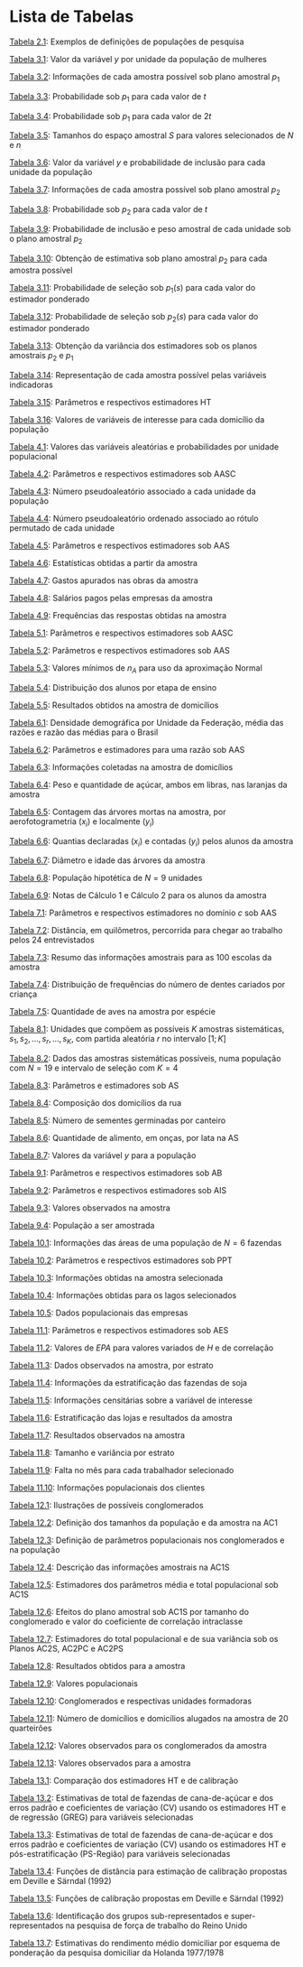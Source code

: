 # Lista de Tabelas {-}

[Tabela 2.1](file:///C:/Users/Vermelho/Documents/GitHub/amotepur/docs/conceitos.html#tab:tabconc1):   Exemplos de definições de populações de pesquisa

[Tabela 3.1](file:///C:/Users/Vermelho/Documents/GitHub/amotepur/docs/visger.html#tab:tabvis1):   Valor da variável $y$ por unidade da população de mulheres 

[Tabela 3.2](file:///C:/Users/Vermelho/Documents/GitHub/amotepur/docs/visger.html#tab:tabvis2):   Informações de cada amostra possível sob plano amostral $p_1$

[Tabela 3.3](file:///C:/Users/Vermelho/Documents/GitHub/amotepur/docs/visger.html#tab:tabvis3):   Probabilidade sob $p_1$ para cada valor de $t$

[Tabela 3.4](file:///C:/Users/Vermelho/Documents/GitHub/amotepur/docs/visger.html#tab:tabvis4):   Probabilidade sob $p_1$ para cada valor de $2t$ 

[Tabela 3.5](file:///C:/Users/Vermelho/Documents/GitHub/amotepur/docs/visger.html#tab:tabvis5):   Tamanhos do espaço amostral $S$ para valores selecionados de $N$ e $n$

[Tabela 3.6](file:///C:/Users/Vermelho/Documents/GitHub/amotepur/docs/visger.html#tab:tabvis6):   Valor da variável $y$ e probabilidade de inclusão para cada unidade da população 

[Tabela 3.7](file:///C:/Users/Vermelho/Documents/GitHub/amotepur/docs/visger.html#tab:tabvis7):   Informações de cada amostra possível sob plano amostral $p_2$

[Tabela 3.8](file:///C:/Users/Vermelho/Documents/GitHub/amotepur/docs/visger.html#tab:tabvis8):   Probabilidade sob $p_2$ para cada valor de $t$

[Tabela 3.9](file:///C:/Users/Vermelho/Documents/GitHub/amotepur/docs/visger.html#tab:tabvis9):   Probabilidade de inclusão e peso amostral de cada unidade sob o plano amostral  $p_2$

[Tabela 3.10](file:///C:/Users/Vermelho/Documents/GitHub/amotepur/docs/visger.html#tab:tabvis10):  Obtenção de estimativa sob plano amostral $p_2$ para cada amostra possível 

[Tabela 3.11](file:///C:/Users/Vermelho/Documents/GitHub/amotepur/docs/visger.html#tab:tabvis11):  Probabilidade de seleção sob $p_1(s)$ para cada valor do estimador ponderado

[Tabela 3.12](file:///C:/Users/Vermelho/Documents/GitHub/amotepur/docs/visger.html#tab:tabvis12):  Probabilidade de seleção sob $p_2(s)$ para cada valor do estimador ponderado

[Tabela 3.13](file:///C:/Users/Vermelho/Documents/GitHub/amotepur/docs/visger.html#tab:tabvis13):  Obtenção da variância dos estimadores sob os planos amostrais $p_2$ e $p_1$

[Tabela 3.14](file:///C:/Users/Vermelho/Documents/GitHub/amotepur/docs/visger.html#tab:tabvis14):  Representação de cada amostra possível pelas variáveis indicadoras

[Tabela 3.15](file:///C:/Users/Vermelho/Documents/GitHub/amotepur/docs/visger.html#tab:tabvis15):  Parâmetros e respectivos estimadores HT

[Tabela 3.16](file:///C:/Users/Vermelho/Documents/GitHub/amotepur/docs/visger.html#tab:tabvis16):  Valores de variáveis de interesse para cada domicílio da população

[Tabela 4.1](file:///C:/Users/Vermelho/Documents/GitHub/amotepur/docs/aas.html#tab:tabaas1):   Valores das variáveis aleatórias e probabilidades por unidade populacional 

[Tabela 4.2](file:///C:/Users/Vermelho/Documents/GitHub/amotepur/docs/aas.html#tab:tabaas2):   Parâmetros e respectivos estimadores sob AASC 

[Tabela 4.3](file:///C:/Users/Vermelho/Documents/GitHub/amotepur/docs/aas.html#tab:tabaas3):   Número pseudoaleatório associado a cada unidade da população 

[Tabela 4.4](file:///C:/Users/Vermelho/Documents/GitHub/amotepur/docs/aas.html#tab:tabaas4):   Número pseudoaleatório ordenado associado ao rótulo permutado de cada unidade 

[Tabela 4.5](file:///C:/Users/Vermelho/Documents/GitHub/amotepur/docs/aas.html#tab:tabaas5):   Parâmetros e respectivos estimadores sob AAS 

[Tabela 4.6](file:///C:/Users/Vermelho/Documents/GitHub/amotepur/docs/aas.html#tab:tabaas6):   Estatísticas obtidas a partir da amostra 

[Tabela 4.7](file:///C:/Users/Vermelho/Documents/GitHub/amotepur/docs/aas.html#tab:tabaas7):   Gastos apurados nas obras da amostra 

[Tabela 4.8](file:///C:/Users/Vermelho/Documents/GitHub/amotepur/docs/aas.html#tab:tabaas8):   Salários pagos pelas empresas da amostra 

[Tabela 4.9](file:///C:/Users/Vermelho/Documents/GitHub/amotepur/docs/aas.html#tab:tabaas9):   Frequências das respostas obtidas na amostra 

[Tabela 5.1](file:///C:/Users/Vermelho/Documents/GitHub/amotepur/docs/proporc.html#tab:tabprop1):   Parâmetros e respectivos estimadores sob AASC 

[Tabela 5.2](file:///C:/Users/Vermelho/Documents/GitHub/amotepur/docs/proporc.html#tab:tabprop2):   Parâmetros e respectivos estimadores sob AAS 

[Tabela 5.3](file:///C:/Users/Vermelho/Documents/GitHub/amotepur/docs/proporc.html#tab:tabprop3):   Valores mínimos de $n_A$ para uso da aproximação Normal

[Tabela 5.4](file:///C:/Users/Vermelho/Documents/GitHub/amotepur/docs/proporc.html#tab:tabprop4):   Distribuição dos alunos por etapa de ensino 

[Tabela 5.5](file:///C:/Users/Vermelho/Documents/GitHub/amotepur/docs/proporc.html#tab:tabprop5):   Resultados obtidos na amostra de domicílios 

[Tabela 6.1](file:///C:/Users/Vermelho/Documents/GitHub/amotepur/docs/razao.html#tab:tabrazao1):   Densidade demográfica por Unidade da Federação, média das razões e razão das médias para o Brasil 

[Tabela 6.2](file:///C:/Users/Vermelho/Documents/GitHub/amotepur/docs/razao.html#tab:tabrazao2):   Parâmetros e estimadores para uma razão sob AAS 

[Tabela 6.3](file:///C:/Users/Vermelho/Documents/GitHub/amotepur/docs/razao.html#tab:tabrazao3):   Informações coletadas na amostra de domicílios 

[Tabela 6.4](file:///C:/Users/Vermelho/Documents/GitHub/amotepur/docs/razao.html#tab:tabrazao4):   Peso e quantidade de açúcar, ambos em libras, nas laranjas da amostra 

[Tabela 6.5](file:///C:/Users/Vermelho/Documents/GitHub/amotepur/docs/razao.html#tab:tabrazao5):   Contagem das árvores mortas na amostra, por aerofotogrametria $(x_i)$ e localmente $(y_i)$

[Tabela 6.6](file:///C:/Users/Vermelho/Documents/GitHub/amotepur/docs/razao.html#tab:tabrazao6):   Quantias declaradas $(x_i)$ e contadas $(y_i)$ pelos alunos da amostra

[Tabela 6.7](file:///C:/Users/Vermelho/Documents/GitHub/amotepur/docs/razao.html#tab:tabrazao7):   Diâmetro e idade das árvores da amostra 

[Tabela 6.8](file:///C:/Users/Vermelho/Documents/GitHub/amotepur/docs/razao.html#tab:tabrazao8):   População hipotética de $N=9$ unidades

[Tabela 6.9](file:///C:/Users/Vermelho/Documents/GitHub/amotepur/docs/razao.html#tab:tabrazao9):   Notas de Cálculo 1 e Cálculo 2 para os alunos da amostra 

[Tabela 7.1](file:///C:/Users/Vermelho/Documents/GitHub/amotepur/docs/domin.html#tab:tabdom1):   Parâmetros e respectivos estimadores no domínio $c$ sob AAS

[Tabela 7.2](file:///C:/Users/Vermelho/Documents/GitHub/amotepur/docs/domin.html#tab:tabdom2):   Distância, em quilômetros, percorrida para chegar ao trabalho pelos 24 entrevistados 

[Tabela 7.3](file:///C:/Users/Vermelho/Documents/GitHub/amotepur/docs/domin.html#tab:tabdom3):   Resumo das informações amostrais para as 100 escolas da amostra

[Tabela 7.4](file:///C:/Users/Vermelho/Documents/GitHub/amotepur/docs/domin.html#tab:tabdom4):   Distribuição de frequências do número de dentes cariados por criança 

[Tabela 7.5](file:///C:/Users/Vermelho/Documents/GitHub/amotepur/docs/domin.html#tab:tabdom5):   Quantidade de aves na amostra por espécie 

[Tabela 8.1](file:///C:/Users/Vermelho/Documents/GitHub/amotepur/docs/AS.html#tab:tabsis1):   Unidades que compõem as possíveis $K$ amostras sistemáticas, $s_1,   s_2,   ...,s_r,   ...,   s_K$, com partida aleatória $r$ no intervalo $[1; K]$

[Tabela 8.2](file:///C:/Users/Vermelho/Documents/GitHub/amotepur/docs/AS.html#tab:tabsis2):   Dados das amostras sistemáticas possíveis, numa população com $N=19$ e intervalo de seleção com $K=4$

[Tabela 8.3](file:///C:/Users/Vermelho/Documents/GitHub/amotepur/docs/AS.html#tab:tabsis3):   Parâmetros e estimadores sob AS 

[Tabela 8.4](file:///C:/Users/Vermelho/Documents/GitHub/amotepur/docs/AS.html#tab:tabsis4):   Composição dos domicílios da rua 

[Tabela 8.5](file:///C:/Users/Vermelho/Documents/GitHub/amotepur/docs/AS.html#tab:tabsis5):   Número de sementes germinadas por canteiro 

[Tabela 8.6](file:///C:/Users/Vermelho/Documents/GitHub/amotepur/docs/AS.html#tab:tabsis6):   Quantidade de alimento, em onças, por lata na AS 

[Tabela 8.7](file:///C:/Users/Vermelho/Documents/GitHub/amotepur/docs/AS.html#tab:tabsis7):   Valores da variável $y$ para a população

[Tabela 9.1](file:///C:/Users/Vermelho/Documents/GitHub/amotepur/docs/outros-m%C3%A9todos-de-amostragem-com-equiprobabilidade.html#tab:tabbin1):   Parâmetros e respectivos estimadores sob AB 

[Tabela 9.2](file:///C:/Users/Vermelho/Documents/GitHub/amotepur/docs/outros-m%C3%A9todos-de-amostragem-com-equiprobabilidade.html#tab:tabbin2):   Parâmetros e respectivos estimadores sob AIS

[Tabela 9.3](file:///C:/Users/Vermelho/Documents/GitHub/amotepur/docs/outros-m%C3%A9todos-de-amostragem-com-equiprobabilidade.html#tab:tabbin3):   Valores observados na amostra

[Tabela 9.4](file:///C:/Users/Vermelho/Documents/GitHub/amotepur/docs/outros-m%C3%A9todos-de-amostragem-com-equiprobabilidade.html#tab:tabbin4):   População a ser amostrada 

[Tabela 10.1](file:///C:/Users/Vermelho/Documents/GitHub/amotepur/docs/ppt.html#tab:tabppt1):  Informações das áreas de uma população de $N=6$ fazendas

[Tabela 10.2](file:///C:/Users/Vermelho/Documents/GitHub/amotepur/docs/ppt.html#tab:tabppt2):  Parâmetros e respectivos estimadores sob PPT 

[Tabela 10.3](file:///C:/Users/Vermelho/Documents/GitHub/amotepur/docs/ppt.html#tab:tabppt3):  Informações obtidas na amostra selecionada 

[Tabela 10.4](file:///C:/Users/Vermelho/Documents/GitHub/amotepur/docs/ppt.html#tab:tabppt4):  Informações obtidas para os lagos selecionados 

[Tabela 10.5](file:///C:/Users/Vermelho/Documents/GitHub/amotepur/docs/ppt.html#tab:tabppt5):  Dados populacionais das empresas

[Tabela 11.1](file:///C:/Users/Vermelho/Documents/GitHub/amotepur/docs/estrat.html#tab:tabestr1):  Parâmetros e respectivos estimadores sob AES 

[Tabela 11.2](file:///C:/Users/Vermelho/Documents/GitHub/amotepur/docs/estrat.html#tab:tabestr2):  Valores de $EPA$ para valores variados de $H$ e de correlação

[Tabela 11.3](file:///C:/Users/Vermelho/Documents/GitHub/amotepur/docs/estrat.html#tab:tabestr3):  Dados observados na amostra, por estrato

[Tabela 11.4](file:///C:/Users/Vermelho/Documents/GitHub/amotepur/docs/estrat.html#tab:tabestr4):  Informações da estratificação das fazendas de soja 
  
[Tabela 11.5](file:///C:/Users/Vermelho/Documents/GitHub/amotepur/docs/estrat.html#tab:tabestr5):  Informações censitárias sobre a variável de interesse 

[Tabela 11.6](file:///C:/Users/Vermelho/Documents/GitHub/amotepur/docs/estrat.html#tab:tabestr6):  Estratificação das lojas e resultados da amostra 

[Tabela 11.7](file:///C:/Users/Vermelho/Documents/GitHub/amotepur/docs/estrat.html#tab:tabestr7):  Resultados observados na amostra 

[Tabela 11.8](file:///C:/Users/Vermelho/Documents/GitHub/amotepur/docs/estrat.html#tab:tabestr8):  Tamanho e variância por estrato 

[Tabela 11.9](file:///C:/Users/Vermelho/Documents/GitHub/amotepur/docs/estrat.html#tab:tabestr9):  Falta no mês para cada trabalhador selecionado 

[Tabela 11.10](file:///C:/Users/Vermelho/Documents/GitHub/amotepur/docs/estrat.html#tab:tabestr10): Informações populacionais dos clientes 

[Tabela 12.1](file:///C:/Users/Vermelho/Documents/GitHub/amotepur/docs/cong.html#tab:tabcong1):  Ilustrações de possíveis conglomerados

[Tabela 12.2](file:///C:/Users/Vermelho/Documents/GitHub/amotepur/docs/cong.html#tab:tabcong2):  Definição dos tamanhos da população e da amostra na AC1  

[Tabela 12.3](file:///C:/Users/Vermelho/Documents/GitHub/amotepur/docs/cong.html#tab:tabcong3):  Definição de parâmetros populacionais nos conglomerados e na população 

[Tabela 12.4](file:///C:/Users/Vermelho/Documents/GitHub/amotepur/docs/cong.html#tab:tabcong4):  Descrição das informações amostrais na AC1S 

[Tabela 12.5](file:///C:/Users/Vermelho/Documents/GitHub/amotepur/docs/cong.html#tab:tabcong5):  Estimadores dos parâmetros média e total populacional sob AC1S 

[Tabela 12.6](file:///C:/Users/Vermelho/Documents/GitHub/amotepur/docs/cong.html#tab:tabcong6):  Efeitos do plano amostral sob AC1S por tamanho do conglomerado e valor do coeficiente de correlação intraclasse 

[Tabela 12.7](file:///C:/Users/Vermelho/Documents/GitHub/amotepur/docs/cong.html#tab:tabcong7):  Estimadores do total populacional e de sua variância sob os Planos AC2S, AC2PC e AC2PS

[Tabela 12.8](file:///C:/Users/Vermelho/Documents/GitHub/amotepur/docs/cong.html#tab:tabcong8):  Resultados obtidos para a amostra 

[Tabela 12.9](file:///C:/Users/Vermelho/Documents/GitHub/amotepur/docs/cong.html#tab:tabcong9):  Valores populacionais 

[Tabela 12.10](file:///C:/Users/Vermelho/Documents/GitHub/amotepur/docs/cong.html#tab:tabcong10): Conglomerados e respectivas unidades formadoras 

[Tabela 12.11](file:///C:/Users/Vermelho/Documents/GitHub/amotepur/docs/cong.html#tab:tabcong11): Número de domicílios e domicílios alugados na amostra de 20 quarteirões 

[Tabela 12.12](file:///C:/Users/Vermelho/Documents/GitHub/amotepur/docs/cong.html#tab:tabcong12): Valores observados para os conglomerados da amostra 

[Tabela 12.13](file:///C:/Users/Vermelho/Documents/GitHub/amotepur/docs/cong.html#tab:tabcong13): Valores observados para a amostra 

[Tabela 13.1](file:///C:/Users/Vermelho/Documents/GitHub/amotepur/docs/calib.html#tab:tabcalib1): Comparação dos estimadores HT e de calibração

[Tabela 13.2](file:///C:/Users/Vermelho/Documents/GitHub/amotepur/docs/calib.html#tab:tabcalib2): Estimativas de total de fazendas de cana-de-açúcar e dos erros padrão e coeficientes de variação (CV) usando os estimadores HT e de regressão (GREG) para              variáveis selecionadas

[Tabela 13.3](file:///C:/Users/Vermelho/Documents/GitHub/amotepur/docs/calib.html#tab:tabcalib3): Estimativas de total de fazendas de cana-de-açúcar e dos erros padrão e coeficientes de variação (CV) usando os estimadores HT e pós-estratificação                    (PS-Região) para variáveis selecionadas

[Tabela 13.4](file:///C:/Users/Vermelho/Documents/GitHub/amotepur/docs/calib.html#tab:tabcalib4): Funções de distância para estimação de calibração propostas em Deville e Särndal (1992)

[Tabela 13.5](file:///C:/Users/Vermelho/Documents/GitHub/amotepur/docs/calib.html#tab:tabcalib5): Funções de calibração propostas em Deville e Särndal (1992)

[Tabela 13.6](file:///C:/Users/Vermelho/Documents/GitHub/amotepur/docs/calib.html#tab:tabcalib6): Identificação dos grupos sub-representados e super-representados na pesquisa de força de trabalho do Reino Unido

[Tabela 13.7](file:///C:/Users/Vermelho/Documents/GitHub/amotepur/docs/calib.html#tab:tabcalib7): Estimativas do rendimento médio domiciliar por esquema de ponderação da pesquisa domiciliar da Holanda 1977/1978
